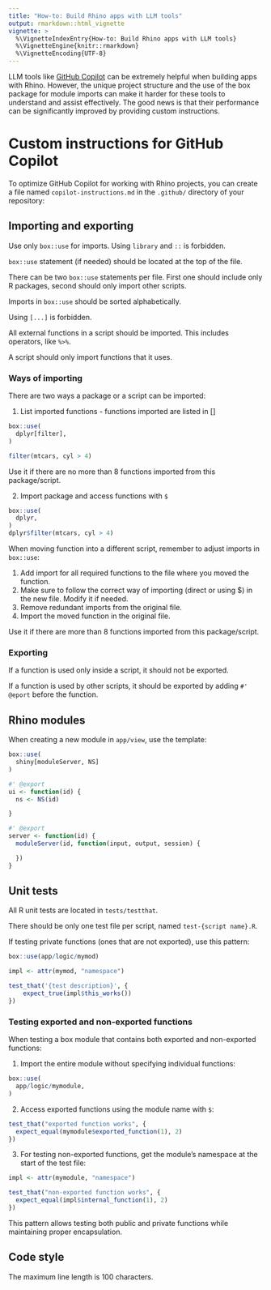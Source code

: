 ```yaml
---
title: "How-to: Build Rhino apps with LLM tools"
output: rmarkdown::html_vignette
vignette: >
  %\VignetteIndexEntry{How-to: Build Rhino apps with LLM tools}
  %\VignetteEngine{knitr::rmarkdown}
  %\VignetteEncoding{UTF-8}
---
```


LLM tools like [GitHub Copilot](https://github.com/features/copilot) can be extremely helpful when building apps with Rhino.
However, the unique project structure and the use of the box package for module imports can make it harder for these tools to understand and assist effectively.
The good news is that their performance can be significantly improved by providing custom instructions.

# Custom instructions for GitHub Copilot

To optimize GitHub Copilot for working with Rhino projects,
you can create a file named `copilot-instructions.md` in the `.github/` directory of your repository:

<div class="p-3 border rounded bg-secondary-subtle">
## Importing and exporting

Use only `box::use` for imports. Using `library` and `::` is forbidden.

`box::use` statement (if needed) should be located at the top of the file.

There can be two `box::use` statements per file. First one should include only R packages, second should only import other scripts.

Imports in `box::use` should be sorted alphabetically.

Using `[...]` is forbidden.

All external functions in a script should be imported. This includes operators, like `%>%`.

A script should only import functions that it uses.

### Ways of importing

There are two ways a package or a script can be imported:

1. List imported functions - functions imported are listed in []

```r
box::use(
  dplyr[filter],
)

filter(mtcars, cyl > 4)
```

Use it if there are no more than 8 functions imported from this package/script.

2. Import package and access functions with `$`

```r
box::use(
  dplyr,
)
dplyr$filter(mtcars, cyl > 4)
```

When moving function into a different script, remember to adjust imports in `box::use`:

1. Add import for all required functions to the file where you moved the function.
2. Make sure to follow the correct way of importing (direct or using $) in the new file. Modify it if needed.
3. Remove redundant imports from the original file.
4. Import the moved function in the original file.

Use it if there are more than 8 functions imported from this package/script.

### Exporting

If a function is used only inside a script, it should not be exported.

If a function is used by other scripts, it should be exported by adding `#' @eport` before the function.

## Rhino modules

When creating a new module in `app/view`, use the template:
```r
box::use(
  shiny[moduleServer, NS]
)

#' @export
ui <- function(id) {
  ns <- NS(id)

}

#' @export
server <- function(id) {
  moduleServer(id, function(input, output, session) {

  })
}
```

## Unit tests

All R unit tests are located in `tests/testthat`.

There should be only one test file per script, named `test-{script name}.R`.

If testing private functions (ones that are not exported), use this pattern:

```r
box::use(app/logic/mymod)

impl <- attr(mymod, "namespace")

test_that('{test description}', {
    expect_true(impl$this_works())
})
```

### Testing exported and non-exported functions

When testing a box module that contains both exported and non-exported functions:

1. Import the entire module without specifying individual functions:

```r
box::use(
  app/logic/mymodule,
)
```

2. Access exported functions using the module name with `$`:

```r
test_that("exported function works", {
  expect_equal(mymodule$exported_function(1), 2)
})
```

3. For testing non-exported functions, get the module's namespace at the start of the test file:

```r
impl <- attr(mymodule, "namespace")

test_that("non-exported function works", {
  expect_equal(impl$internal_function(1), 2)
})
```

This pattern allows testing both public and private functions while maintaining proper encapsulation.

## Code style

The maximum line length is 100 characters.
</div>
